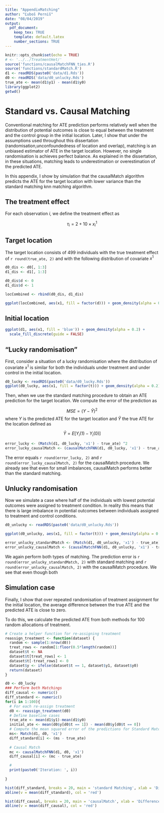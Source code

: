 ```yaml
---
title: "AppendixMatching"
author: "Ľuboš Perniš"
date: "08/04/2019"
output:
  pdf_document:
    keep_tex: TRUE
    template: default.latex
    number_sections: TRUE
---
```


```r
knitr::opts_chunk$set(echo = TRUE)
# <- '../../TreatmentHet/'
source('functions/causalMatchFNN_ties.R')
source('functions/standardMatch.R')
d1 <- readRDS(paste0('data/d1.Rds'))
d0 <- readRDS('data/d0_unlucky.Rds')
true_ate <- mean(d1$y1) - mean(d1$y0)
library(ggplot2)
getwd()
```

# Standard vs. Causal Matching

Conventional matching for ATE prediction performs relatively well when the distribution of potential outcomes is close to equal between the treatment and the control group in the initial location. Later, I show that under the assumptions used throughout this dissertation (randomisation,unconfoundedness of location and overlap), matching is an unbiased estimator of ATE in the target location. However, no single randomisation is achieves perfect balance. As explained in the dissertation, in these situations, matching leads to underestimation or overestimation of the predicted ATE.

In this appendix, I show by simulation that the causalMatch algorithm predicts the ATE for the target location with lower variance than the standard matching knn matching algorithm. 

## The treatment effect
For each observation $i$, we define the treatment effect as

$$
\tau_i = 2 + 10 \times x^1_i
$$

## Target location
The target location consists of 499 individuals with the true treatment effect of `r round(true_ate, 2)` and with the following distribution of covariate $x^1$

```r
d0_dis <- d0[, 1:3]
d1_dis <- d1[, 1:3]

d0_dis$d <- 0 
d1_dis$d <- 1

locCombined <- rbind(d0_dis, d1_dis)

ggplot(locCombined, aes(x1, fill = factor(d))) + geom_density(alpha = 0.2)  + scale_fill_discrete(name = 'Location') + ggsave('images/app_matching_comp.png')
```

## Initial location

```r
ggplot(d1, aes(x1, fill = 'blue')) + geom_density(alpha = 0.2) + 
  scale_fill_discrete(guide = FALSE)
```


## "Lucky randomisation"

First, consider a situation of a lucky randomisation where the distribution of covariate $x^1$ is similar for both the individuals under treatment and under control in the initial location. 

```r
d0_lucky <- readRDS(paste0('data/d0_lucky.Rds'))
ggplot(d0_lucky, aes(x1, fill = factor(t))) + geom_density(alpha = 0.2) + scale_fill_discrete(name = 'Treatment')
```

Then, when we use the standard matching procedure to obtain an ATE prediction for the target location. We compute the error of the prediction as

$$
MSE = (Y - \hat{Y}) ^ 2
$$
where ${Y}$ is the predicted ATE for the target location and $\hat{Y}$ the true ATE for the location defined as

$$
\hat{Y} = E[Y_i (1) - Y_i(0)]
$$

```r
error_lucky <- (Match(d1, d0_lucky, 'x1') - true_ate) ^2 
error_lucky_causalMatch <- (causalMatchFNN(d1, d0_lucky, 'x1') - true_ate) ^ 2
```

The error equals `r round(error_lucky, 2)` and `r round(error_lucky_causalMatch, 2)` for the causalMatch procedure. We already see that even for small imbalances, causalMatch performs better than the standard matching.  

## Unlucky randomisation
Now we simulate a case where half of the individuals with lowest potential outcomes were assigned to treatment condition. In reality this means that there is large imbalance in potential outcomes between individuals assigned to treatment and control conditions.

```r
d0_unlucky <- readRDS(paste0('data/d0_unlucky.Rds'))
```

```r
ggplot(d0_unlucky, aes(x1, fill = factor(t))) + geom_density(alpha = 0.2) + scale_fill_discrete(name = 'Treatment')
```


```r
error_unlucky_standardMatch <- (Match(d1, d0_unlucky, 'x1') - true_ate) ^2 
error_unlucky_causalMatch <- (causalMatchFNN(d1, d0_unlucky, 'x1') - true_ate) ^ 2
```

We again perform both types of matching. The prediction error is `r round(error_unlucky_standardMatch, 2)` with standard matching and `r round(error_unlucky_causalMatch, 2)` with the causalMatch procedure. We see that even though both 

## Simulation case
Finally, I show that over repeated randomisation of treatment assignment for the initial location, the average difference between the true ATE and the predicted ATE is close to zero. 

To do this, we calculate the predicted ATE from both methods for 100 random allocations of treatment. 

```r
# Create a helper function for re-assigning treatment
reassign_treatment <- function(dataset) {
  random <- sample(1:nrow(d0))
  treat_rows <- random[1:floor(0.5*length(random))]
  dataset$t <- NA
  dataset$t[treat_rows] <- 1
  dataset$t[-treat_rows] <- 0
  dataset$y <- ifelse(dataset$t == 1, dataset$y1, dataset$y0)
  return(dataset)
}
```

```r
d0 <- d0_lucky
### Perform both Matchings
diff_causal <- numeric()
diff_standard <- numeric()
for(i in 1:100){
  # For each re-assign treatment
  d0 <- reassign_treatment(d0)
  # Define baseline cases
  true_ate <- mean(d1$y1)-mean(d1$y0)
  initial_ate <- mean(d0$y[d0$t == 1]) - mean(d0$y[d0$t == 0])
  # Compute the mean squared error of the predictions for Standard Match with reassignment
  ms<- Match(d1, d0, 'x1')
  diff_standard[i] <- (ms - true_ate)
  
  # Causal Match
  mc <- causalMatchFNN(d1, d0, 'x1')
  diff_causal[i] <- (mc - true_ate)

  #
  print(paste0('Iteration: ', i))
  
}
```

```r
hist(diff_standard, breaks = 20, main = 'standard Matching', xlab = 'Difference')
abline(v = mean(diff_standard), col = 'red')
```

```r
hist(diff_causal, breaks = 20, main = 'causalMatch', xlab = 'Difference')
abline(v = mean(diff_causal), col = 'red')
```

